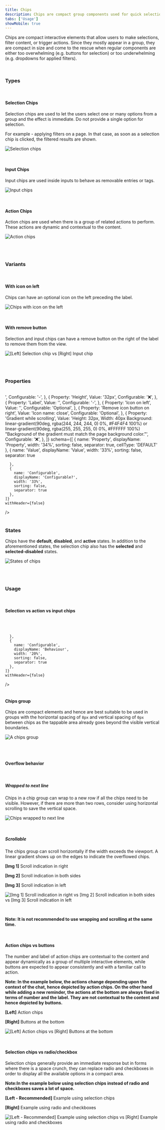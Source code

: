 ```yaml
---
title: Chips
description: Chips are compact group components used for quick selection, actions, and filtering.
tabs: ['Usage']
showMobile: true
---
```


Chips are compact interactive elements that allow users to make selections, filter content, or trigger actions. Since they mostly appear in a group, they are compact in size and come to the rescue when regular components are either too overwhelming (e.g. buttons for selection) or too underwhelming (e.g. dropdowns for applied filters).

<br/>

### Types

<br/>

#### Selection Chips

Selection chips are used to let the users select one or many options from a group and the effect is immediate. Do not provide a single option for selection.

For example - applying filters on a page. In that case, as soon as a selection chip is clicked, the filtered results are shown.

![Selection chips](./images/mchips-1.png)

<br/>

#### Input Chips

Input chips are used inside inputs to behave as removable entries or tags.

![Input chips](./images/mchips-2.png)

<br/>

#### Action Chips

Action chips are used when there is a group of related actions to perform. These actions are dynamic and contextual to the content.

![Action chips](./images/mchips-3.png)

<br/>
<br/>

### Variants

<br/>

#### With icon on left

Chips can have an optional icon on the left preceding the label.

![Chips with icon on the left](./images/mchips-4.png)

<br/>

#### With remove button

Selection and input chips can have a remove button on the right of the label to remove them from the view.

![[Left] Selection chip vs [Right] Input chip](./images/mchips-5.png)

<br/>
<br/>

### Properties

<br/>

<Card shadow='none'>
  <Table
    showMenu={false}
    separator={true}
    data={[
      {
        Property: 'Width',
        Value: '<width>',
        Configurable: '-',
      },
      {
        Property: 'Height',
        Value: '32px',
        Configurable: '❌',
      },
      {
        Property: 'Label',
        Value: '<label>',
        Configurable: '-',
      },
      {
        Property: 'Icon on left',
        Value: '<icon>',
        Configurable: 'Optional',
      },
      {
        Property: 'Remove icon button on right',
        Value: 'Icon name: close',
        Configurable: 'Optional',
      },
      {
        Property: 'Gradient while scrolling',
        Value: 'Height: 32px, Width: 40px Background: linear-gradient(90deg, rgba(244, 244, 244, 0) 0%, #F4F4F4 100%) or linear-gradient(90deg, rgba(255, 255, 255, 0) 0%, #FFFFFF 100%) "Background of the gradient must match the page background color."',
        Configurable: '❌',
      },
    ]}
    schema={[
      {
        name: 'Property',
        displayName: 'Property',
        width: '34%',
        sorting: false,
        separator: true,
        cellType: 'DEFAULT'
      },
      {
        name: 'Value',
        displayName: 'Value',
        width: '33%',
        sorting: false,
        separator: true
        
      },
      {
        name: 'Configurable',
        displayName: 'Configurable?',
        width: '33%',
        sorting: false,
        separator: true
      },
    ]}
    withHeader={false}
  />
</Card>
<br/>
<br/>


### States

Chips have the **default**, **disabled**, and **active** states. In addition to the aforementioned states, the selection chip also has the **selected** and **selected-disabled** states.

![States of chips](./images/mchips-6.png)

<br/>
<br/>

### Usage

<br/>

#### Selection vs action vs input chips

<br/>

<Card shadow='none'>
  <Table
    showMenu={false}
    separator={true}
    data={[
      {
        Property: 'Selection Chip',
        Value: 'Used to select from many and apply filters',
        Configurable: 'Removable',
      },
      {
        Property: 'Action Chip',
        Value: 'To perform actions related to the primary content',
        Configurable: 'Non-removable',
      },
      {
        Property: 'Input Chip',
        Value: 'To behave as removable tags in inputs',
        Configurable: 'Removable',
      },
    ]}
    schema={[
      {
        name: 'Property',
        displayName: 'Type',
        width: '20%',
        sorting: false,
        separator: true,
        cellType: 'DEFAULT'
      },
      {
        name: 'Value',
        displayName: 'Usage',
        width: '60%',
        sorting: false,
        separator: true
        
      },
      {
        name: 'Configurable',
        displayName: 'Behaviour',
        width: '20%',
        sorting: false,
        separator: true
      },
    ]}
    withHeader={false}
  />
</Card>
<br/>
<br/>


#### Chips group

Chips are compact elements and hence are best suitable to be used in groups with the horizontal spacing of `8px` and vertical spacing of `0px` between chips as the tappable area already goes beyond the visible vertical boundaries.

![A chips group ](./images/mchips-7.png)

<br/>
<br/>

#### Overflow behavior

<br/>

##### Wrapped to next line

Chips in a chip group can wrap to a new row if all the chips need to be visible. However, if there are more than two rows, consider using horizontal scrolling to save the vertical space.

![Chips wrapped to next line](./images/mchips-8.png)

<br/>

##### Scrollable

The chips group can scroll horizontally if the width exceeds the viewport. A linear gradient shows up on the edges to indicate the overflowed chips.

**[Img 1]** Scroll indication in right 

**[Img 2]** Scroll indication in both sides

**[Img 3]** Scroll indication in left

![[Img 1] Scroll indication in right vs [Img 2] Scroll indication in both sides vs [Img 3] Scroll indication in left](./images/mchips-9.png)

<br/>

**Note: It is not recommended to use wrapping and scrolling at the same time.**

<br/>

#### Action chips vs buttons

The number and label of action chips are contextual to the content and appear dynamically as a group of multiple interactive elements, while buttons are expected to appear consistently and with a familiar call to action.

**Note: In the example below, the actions change depending upon the context of the chat, hence depicted by action chips. On the other hand while adding a new reminder, the actions at the bottom are always fixed in terms of number and the label. They are not contextual to the content and hence depicted by buttons.**

**[Left]** Action chips

**[Right]** Buttons at the bottom

![[Left] Action chips vs [Right] Buttons at the bottom](./images/mchips-10.png)

<br/>

#### Selection chips vs radio/checkbox

Selection chips generally provide an immediate response but in forms where there is a space crunch, they can replace radio and checkboxes in order to display all the available options in a compact area.

**Note:In the example below using selection chips instead of radio and checkboxes saves a lot of space.**

**[Left - Recommended]** Example using selection chips

**[Right]** Example using radio and checkboxes

![[Left - Recommended] Example using selection chips vs [Right] Example using radio and checkboxes](./images/mchips-11.png)

<br/>
<br/>
